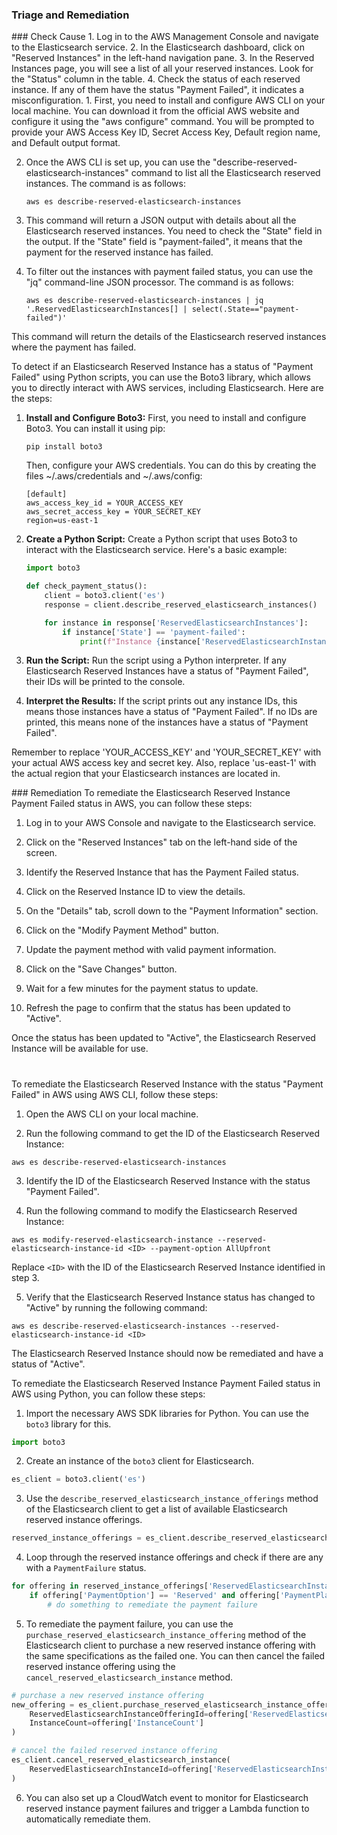 
### Triage and Remediation
<Tabs>

<Tab title='Cause'>
### Check Cause
<AccordionGroup>
<Accordion title='Using Console' defaultOpen='true'>
1. Log in to the AWS Management Console and navigate to the Elasticsearch service.
2. In the Elasticsearch dashboard, click on "Reserved Instances" in the left-hand navigation pane.
3. In the Reserved Instances page, you will see a list of all your reserved instances. Look for the "Status" column in the table.
4. Check the status of each reserved instance. If any of them have the status "Payment Failed", it indicates a misconfiguration.
</Accordion>

<Accordion title='Using CLI'>
1. First, you need to install and configure AWS CLI on your local machine. You can download it from the official AWS website and configure it using the "aws configure" command. You will be prompted to provide your AWS Access Key ID, Secret Access Key, Default region name, and Default output format.

2. Once the AWS CLI is set up, you can use the "describe-reserved-elasticsearch-instances" command to list all the Elasticsearch reserved instances. The command is as follows:

   ```
   aws es describe-reserved-elasticsearch-instances
   ```

3. This command will return a JSON output with details about all the Elasticsearch reserved instances. You need to check the "State" field in the output. If the "State" field is "payment-failed", it means that the payment for the reserved instance has failed.

4. To filter out the instances with payment failed status, you can use the "jq" command-line JSON processor. The command is as follows:

   ```
   aws es describe-reserved-elasticsearch-instances | jq '.ReservedElasticsearchInstances[] | select(.State=="payment-failed")'
   ```

This command will return the details of the Elasticsearch reserved instances where the payment has failed.
</Accordion>

<Accordion title='Using Python'>
To detect if an Elasticsearch Reserved Instance has a status of "Payment Failed" using Python scripts, you can use the Boto3 library, which allows you to directly interact with AWS services, including Elasticsearch. Here are the steps:

1. **Install and Configure Boto3:**
   First, you need to install and configure Boto3. You can install it using pip:
   ```
   pip install boto3
   ```
   Then, configure your AWS credentials. You can do this by creating the files ~/.aws/credentials and ~/.aws/config:
   ```
   [default]
   aws_access_key_id = YOUR_ACCESS_KEY
   aws_secret_access_key = YOUR_SECRET_KEY
   region=us-east-1
   ```

2. **Create a Python Script:**
   Create a Python script that uses Boto3 to interact with the Elasticsearch service. Here's a basic example:
   ```python
   import boto3

   def check_payment_status():
       client = boto3.client('es')
       response = client.describe_reserved_elasticsearch_instances()

       for instance in response['ReservedElasticsearchInstances']:
           if instance['State'] == 'payment-failed':
               print(f"Instance {instance['ReservedElasticsearchInstanceId']} has payment failed status.")
   ```

3. **Run the Script:**
   Run the script using a Python interpreter. If any Elasticsearch Reserved Instances have a status of "Payment Failed", their IDs will be printed to the console.

4. **Interpret the Results:**
   If the script prints out any instance IDs, this means those instances have a status of "Payment Failed". If no IDs are printed, this means none of the instances have a status of "Payment Failed".

Remember to replace 'YOUR_ACCESS_KEY' and 'YOUR_SECRET_KEY' with your actual AWS access key and secret key. Also, replace 'us-east-1' with the actual region that your Elasticsearch instances are located in.
</Accordion>

</AccordionGroup>
</Tab>
<Tab title='Remediation'>
### Remediation

<AccordionGroup>
<Accordion title='Using Console' defaultOpen='true'>
To remediate the Elasticsearch Reserved Instance Payment Failed status in AWS, you can follow these steps:

1. Log in to your AWS Console and navigate to the Elasticsearch service.

2. Click on the "Reserved Instances" tab on the left-hand side of the screen.

3. Identify the Reserved Instance that has the Payment Failed status.

4. Click on the Reserved Instance ID to view the details.

5. On the "Details" tab, scroll down to the "Payment Information" section.

6. Click on the "Modify Payment Method" button.

7. Update the payment method with valid payment information.

8. Click on the "Save Changes" button.

9. Wait for a few minutes for the payment status to update.

10. Refresh the page to confirm that the status has been updated to "Active".

Once the status has been updated to "Active", the Elasticsearch Reserved Instance will be available for use.

#
</Accordion>

<Accordion title='Using CLI'>
To remediate the Elasticsearch Reserved Instance with the status "Payment Failed" in AWS using AWS CLI, follow these steps:

1. Open the AWS CLI on your local machine.

2. Run the following command to get the ID of the Elasticsearch Reserved Instance:

```
aws es describe-reserved-elasticsearch-instances
```

3. Identify the ID of the Elasticsearch Reserved Instance with the status "Payment Failed".

4. Run the following command to modify the Elasticsearch Reserved Instance:

```
aws es modify-reserved-elasticsearch-instance --reserved-elasticsearch-instance-id <ID> --payment-option AllUpfront
```

Replace `<ID>` with the ID of the Elasticsearch Reserved Instance identified in step 3.

5. Verify that the Elasticsearch Reserved Instance status has changed to "Active" by running the following command:

```
aws es describe-reserved-elasticsearch-instances --reserved-elasticsearch-instance-id <ID>
```

The Elasticsearch Reserved Instance should now be remediated and have a status of "Active".
</Accordion>

<Accordion title='Using Python'>
To remediate the Elasticsearch Reserved Instance Payment Failed status in AWS using Python, you can follow these steps:

1. Import the necessary AWS SDK libraries for Python. You can use the `boto3` library for this.

```python
import boto3
```

2. Create an instance of the `boto3` client for Elasticsearch.

```python
es_client = boto3.client('es')
```

3. Use the `describe_reserved_elasticsearch_instance_offerings` method of the Elasticsearch client to get a list of available Elasticsearch reserved instance offerings.

```python
reserved_instance_offerings = es_client.describe_reserved_elasticsearch_instance_offerings()
```

4. Loop through the reserved instance offerings and check if there are any with a `PaymentFailure` status.

```python
for offering in reserved_instance_offerings['ReservedElasticsearchInstanceOfferings']:
    if offering['PaymentOption'] == 'Reserved' and offering['PaymentPlan'] == 'AllUpfront' and offering['State'] == 'payment-failed':
        # do something to remediate the payment failure
```

5. To remediate the payment failure, you can use the `purchase_reserved_elasticsearch_instance_offering` method of the Elasticsearch client to purchase a new reserved instance offering with the same specifications as the failed one. You can then cancel the failed reserved instance offering using the `cancel_reserved_elasticsearch_instance` method.

```python
# purchase a new reserved instance offering
new_offering = es_client.purchase_reserved_elasticsearch_instance_offering(
    ReservedElasticsearchInstanceOfferingId=offering['ReservedElasticsearchInstanceOfferingId'],
    InstanceCount=offering['InstanceCount']
)

# cancel the failed reserved instance offering
es_client.cancel_reserved_elasticsearch_instance(
    ReservedElasticsearchInstanceId=offering['ReservedElasticsearchInstanceId']
)
```

6. You can also set up a CloudWatch event to monitor for Elasticsearch reserved instance payment failures and trigger a Lambda function to automatically remediate them.
</Accordion>

</AccordionGroup>
</Tab>
</Tabs>

